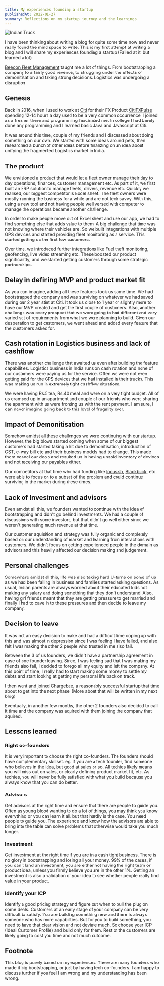 ```yaml
---
title: My experiences founding a startup
publishedAt: 2022-01-27
summary: Reflections on my startup journey and the learnings
---
```


![Indian Truck](https://images.unsplash.com/photo-1524227590256-9badc11bf9f1?ixlib=rb-1.2.1&ixid=MnwxMjA3fDB8MHxwaG90by1wYWdlfHx8fGVufDB8fHx8&auto=format&fit=crop&w=2070&q=80)

I have been thinking about writing a blog for quite some time now and never really found the mind space to write.
This is my first attempt at writing a blog and I will share my experiences founding a startup (Failed at it, but learned a lot)

[Beecon Fleet Management](https://www.beecon.in) taught me a lot of things. From bootstrapping a company to a fairly good revenue,
to struggling under the effects of demonitisation and taking strong decisions. Logistics was undergoing a disruption

## Genesis

Back in 2016, when I used to work at [Citi](https://www.citi.com/) for their FX Product [CitiFXPulse](https://citifxpulse.com)
spending 12-14 hours a day used to be a very common occurrence. I joined as a fresher there and programming fascinated me.
In college I had barely done any programming and I learned basic Java and Javascript at Citi.

It was around this time, couple of my friends and I discussed about doing something on our own. We started with some ideas around pets,
then researched a bunch of other ideas before finalizing on an idea about unifying the fragmented Logistics market in India.

## The product

We envisioned a product that would let a fleet owner manage their day to day operations, finances, customer management etc.
As part of it, we first built an ERP solution to manage fleets, drivers, revenue etc. Quickly we realised, our biggest competitor is
Excel sheet. The fleet owners were mostly running the business for a while and are not tech savvy. With this, using a new tool
and not having people well versed with computer to manage the operations became another challenge.

In order to make people move out of Excel sheet and use our app, we had to find something else that adds value to them.
A big challenge that time was not knowing where their vehicles are. So we built integrations with multiple GPS devices and started
providing fleet monitoring as a service. This started getting us the first few customers.

Over time, we introduced further integrations like Fuel theft monitoring, geofencing, live video streaming etc. These boosted our product significantly,
and we started getting customers through some strategic partnerships.

## Delay in defining MVP and product market fit

As you can imagine, adding all these features took us some time. We had bootstrapped the company and was surviving on whatever we had saved
during our 2 year stint at Citi. It took us close to 1 year or slightly more to have our MVP created and get the first couple of customers.
Also, another challenge was every prospect that we were going to had different and very varied set of requirements from what we were planning to build.
Given our desperation to get customers, we went ahead and added every feature that the customers asked for.

## Cash rotation in Logistics business and lack of cashflow

There was another challenge that awaited us even after building the feature capabilities.
Logistics business in India runs on cash rotation and none of our customers were paying us for the service.
Often we were not even getting paid for the GPS devices that we had installed in their trucks.
This was making us run in extremely tight cashflow situations.

We were having Rs.5 tea, Rs.40 meal and were on a very tight budget. All of us cramped up in an apartment and couple of our friends
who were sharing the apartment with us were fronting us with the rent payment. I am sure, I can never imagine going back to this level of frugality ever.

## Impact of Demonitisation

Somehow amidst all these challenges we were continuing with our startup. However, the big blows started coming when some of our biggest customers had started
taking a hit due to demonitisation, introduction of GST, e-way bill etc and their business models had to change. This made them cancel our deals and resulted
us in having unsold inventory of devices and not receiving our payables either.

Our competitors at that time who had funding like [locus.sh](https://locus.sh/), [Blackbuck](https://blackbuck.com/index.php), etc. were able to focus
on to a subset of the problem and could continue surviving in the market during these times.

## Lack of Investment and advisors

Even amidst all this, we founders wanted to continue with the idea of bootstrapping and didn't go behind investments.
We had a couple of discussions with some investors, but that didn't go well either since we weren't generating much revenue at that time.

Our customer aquisition and strategy was fully organic and completely based on our understanding of market and learning from interactions with customers.
We didn't focus on getting experienced people in the domain as advisors and this heavily affected our decision making and judgement.

## Personal challenges

Somewhere amidst all this, life was also taking hard U-turns on some of us as we had been failing in business and families started asking questions.
As usual, Indian parents are always worried about their educated kids not making any salary and doing something that they don't understand.
Also, having girl friends meant that they are getting pressure to get married and finally I had to cave in to these pressures and then decide to leave my company.

## Decision to leave

It was not an easy decision to make and had a difficult time coping up with this and was almost in depression since I was feeling I have failed,
and also felt I was making the other 2 people who trusted in me also fail.

Between the 3 of us founders, we didn't have a partnership agreement in case of one founder leaving.
Since, I was feeling sad that I was making my friends also fail, I decided to forego all my equity and left the company.
At this point of time, I really had to start making some money to settle my debts and start looking at getting my personal life back on track.

I then went and joined [Chargebee](https://www.chargebee.com/), a reasonably successful startup that time about to get into the next phase.
(More about that will be written in my next blog)

Eventually, in another few months, the other 2 founders also decided to call it time and the company was aquired with them joining the company that aquired.

## Lessons learned

### Right co-founders

It is very important to choose the right co-founders. The founders should have complementary skillset.
eg. if you are a tech founder, find someone who believes in the idea, but good at sales or so.
All techies likely means you will miss out on sales, or clearly defining product market fit, etc.
As techies, you will never be fully satisfied with what you build because you always know that you can do better.

### Advisors

Get advisors at the right time and ensure that there are people to guide you.
Often as young blood wanting to do a lot of things, you may think you know everything or you can learn it all, but that hardly is the case.
You need people to guide you. The experience and know how the advisors are able to bring into the table can solve problems that otherwise would take you much longer.

### Investment

Get investment at the right time if you are in a cash tight business. There is no glory in bootstrapping and losing all your money.
99% of the cases, if you can't land an investment, you are either not having the right team or product idea, unless you firmly believe you are in the other 1%.
Getting an investment is also a validation of your idea to see whether people really find value in your product.

### Identify your ICP

Identify a good pricing strategy and figure out when to pull the plug on some deals.
Customers at an early stage of your company can be very difficult to satisfy. You are building something new and there is always someone who has more capabilities.
But for you to build something, you need to have that clear vision and not deviate much.
So choose your ICP (Ideal Customer Profile) and build only for them. Rest of the customers are likely going to cost you time and not much outcome.

## Footnote

This blog is purely based on my experiences. There are many founders who made it big bootstrapping, or just by having tech co-founders.
I am happy to discuss further if you feel I am wrong and my understanding has been wrong.
